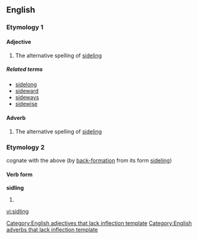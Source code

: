 ==English==

===Etymology 1===

====Adjective====
{{infl|en|adjective}}[[Category:English adjectives that lack inflection template]]

# The alternative spelling of [[sideling]]

=====Related terms=====
* [[sidelong]]
* [[sideward]]
* [[sideways]]
* [[sidewise]]

====Adverb====
{{infl|en|adverb}}[[Category:English adverbs that lack inflection template]]

# The alternative spelling of [[sideling]]

===Etymology 2===
cognate with the above (by [[back-formation]] from its form [[sideling]])

====Verb form====
'''sidling'''

# {{present participle of|[[sidle]]}}

[[vi:sidling]]